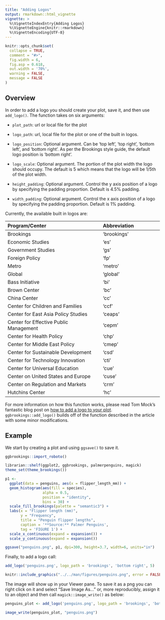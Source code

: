 ```yaml
---
title: "Adding Logos"
output: rmarkdown::html_vignette
vignette: >
  %\VignetteIndexEntry{Adding Logos}
  %\VignetteEngine{knitr::rmarkdown}
  %\VignetteEncoding{UTF-8}
---
```


```r
knitr::opts_chunk$set(
  collapse = TRUE,
  comment = "#>",
  fig.width = 6,
  fig.asp = 0.618,
  out.width = '70%',
  warning = FALSE,
  message = FALSE
)
```

## Overview

In order to add a logo you should create your plot, save it, and then use `add_logo()`.
The function takes on six arguments:

-   `plot_path`: url or local file for the plot

-   `logo_path`: url, local file for the plot or one of the built in logos.

-   `logo_position`: Optional argument.
    Can be 'top left', 'top right', 'bottom left', and 'bottom right'.
    As per the Brookings style guide, the default logo position is 'bottom right'.

-   `logo_scale`: Optional argument.
    The portion of the plot width the logo should occupy.
    The default is 5 which means that the logo will be 1/5th of the plot width.

-   `height_padding`: Optional argument.
    Control the y axis position of a logo by specifying the padding proportion.
    Default is 4.5% padding.

-   `width_padding`: Optional argument.
    Control the x axis position of a logo by specifying the padding proportion.
    Default is 1% padding.

Currently, the available built in logos are:

+---------------------------------------------+----------------------------+
| Program/Center                              | Abbreviation               |
+:============================================+:===========================+
| Brookings                                   | 'brookings'                |
+---------------------------------------------+----------------------------+
| Economic Studies                            | 'es'                       |
+---------------------------------------------+----------------------------+
| Government Studies                          | 'gs'                       |
+---------------------------------------------+----------------------------+
| Foreign Policy                              | 'fp'                       |
+---------------------------------------------+----------------------------+
| Metro                                       | 'metro'                    |
+---------------------------------------------+----------------------------+
| Global                                      | 'global'                   |
+---------------------------------------------+----------------------------+
| Bass Initiative                             | 'bi'                       |
+---------------------------------------------+----------------------------+
| Brown Center                                | 'bc'                       |
+---------------------------------------------+----------------------------+
| China Center                                | 'cc'                       |
+---------------------------------------------+----------------------------+
| Center for Children and Families            | 'ccf'                      |
+---------------------------------------------+----------------------------+
| Center for East Asia Policy Studies         | 'ceaps'                    |
+---------------------------------------------+----------------------------+
| Center for Effective Public Management      | 'cepm'                     |
+---------------------------------------------+----------------------------+
| Center for Health Policy                    | 'chp'                      |
+---------------------------------------------+----------------------------+
| Center for Middle East Policy               | 'cmep'                     |
+---------------------------------------------+----------------------------+
| Center for Sustainable Development          | 'csd'                      |
+---------------------------------------------+----------------------------+
| Center for Technology Innovation            | 'cti'                      |
+---------------------------------------------+----------------------------+
| Center for Universal Education              | 'cue'                      |
+---------------------------------------------+----------------------------+
| Center on United States and Europe          | 'cuse'                     |
+---------------------------------------------+----------------------------+
| Center on Regulation and Markets            | 'crm'                      |
+---------------------------------------------+----------------------------+
| Hutchins Center                             | 'hc'                       |
+---------------------------------------------+----------------------------+


For more information on how this function works, please read Tom Mock's fantastic blog post on [how to add a logo to your plot](https://themockup.blog/posts/2019-01-09-add-a-logo-to-your-plot/).
`ggbrookings::add_logo()` builds off of the function described in the article with some minor modifications.

## Example

We start by creating a plot and using `ggsave()` to save it.

```r
ggbrookings::import_roboto()
```

```r
librarian::shelf(ggplot2, ggbrookings, palmerpenguins, magick)
theme_set(theme_brookings())

p1 <-
  ggplot(data = penguins, aes(x = flipper_length_mm)) +
  geom_histogram(aes(fill = species),
                 alpha = 0.5,
                 position = "identity",
                 bins = 30) +
  scale_fill_brookings(palette = "semantic3") +
  labs(x = "Flipper length (mm)",
       y = "Frequency",
       title = "Penguin flipper lengths",
       caption = '**Source:** Palmer Penguins',
       tag = 'FIGURE 1') +
  scale_x_continuous(expand = expansion()) +
  scale_y_continuous(expand = expansion())

ggsave("penguins.png", p1, dpi=300, height=3.7, width=6, units="in")
```

Finally, to add a logo call:

```r
add_logo('penguins.png', logo_path = 'brookings', 'bottom right', 5)
```

```r
knitr::include_graphics("../../man/figures/penguins.png", error = FALSE)
```

The image will show up in your Viewer pane. To save it as a png you can right click on it and select "Save Image As..." or, more reproducibly, assign it to an object and then call `magick::image_write()` as below:

```r
penguins_plot <- add_logo('penguins.png', logo_path = 'brookings', 'bottom right', 5)

image_write(penguins_plot, "penguins.png")
```

